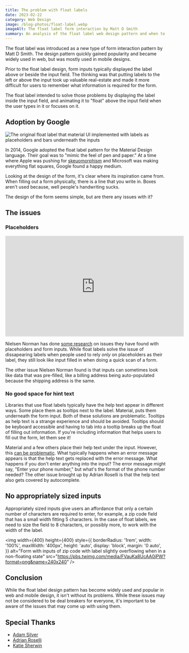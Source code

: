 ```yaml
---
title: The problem with float labels
date: 2023-02-22
category: Web Design
image: /blog-photos/float-label.webp
imageAlt: The float label form interaction by Matt D Smith
summary: An analysis of the float label web design pattern and when to use.
---
```


The float label was introduced as a new type of form interaction pattern by Matt D Smith. The design pattern quickly gained popularity and became widely used in web, but was mostly used in mobile designs.

Prior to the float label design, form inputs typically displayed the label above or beside the input field. The thinking was that putting labels to the left or above the input took up valuable real-estate and made it more difficult for users to remember what information is required for the form.

The float label intended to solve those problems by displaying the label inside the input field, and animating it to "float" above the input field when the user types in it or focuses on it.

## Adoption by Google

![The original float label that material UI implemented with labels as placeholders and bars underneath the inputs](https://res.cloudinary.com/practicaldev/image/fetch/s--3YnB3_cj--/c_limit%2Cf_auto%2Cfl_progressive%2Cq_auto%2Cw_880/https://thepracticaldev.s3.amazonaws.com/i/xvp5hv3imi3t5em6e4yi.png)

In 2014, Google adopted the float label pattern for the Material Design language. Their goal was to "mimic the feel of pen and paper." At a time where Apple was pushing for [skeuomorphism](https://www.interaction-design.org/literature/topics/skeuomorphism) and Microsoft was making everything flat squares, Google found a happy medium.

Looking at the design of the form, it's clear where its inspiration came from. When filling out a form physically, there is a line that you write in. Boxes aren't used because, well people's handwriting sucks.

The design of the form seems simple, but are there any issues with it?

## The issues

### Placeholders

<iframe
  width="560"
  height="315"
  src="https://www.youtube.com/embed/jrigp2L-P-0?start=91"
  title="YouTube video player"
  frameBorder="0"
  allow="accelerometer; autoplay; clipboard-write; encrypted-media; gyroscope; picture-in-picture; web-share"
  allowFullScreen
  style={{
    width: '100%',
    height: '315px',
  }}
></iframe>

Nielsen Norman has done [some research](https://www.nngroup.com/articles/form-design-placeholders/) on issues they have found with
placeholders and form inputs. While float labels solve the issue of dissapearing labels when people used to rely _only_ on placeholders
as their label, they still look like input filled in when doing a quick scan of a form.

The other issue Nielsen Norman found is that inputs can sometimes look like data that was pre-filled, like a billing address being auto-populated because the shipping address is the same.

### No good space for hint text

Libraries that use float labels typically have the help text appear in different ways. Some place them as tooltips next to the label. Material, puts them underneath the form input. Both of these solutions are problematic. Tooltips as help text is a strange experience and should be avoided. Tooltips should be keyboard accessible and having to tab into a tooltip breaks up the float of filling out information. If you're including information that helps users to fill out the form, let them see it!

Material and a few others place their help text under the input. However, this [can be problematic](https://adrianroselli.com/2017/01/avoid-messages-under-fields.html). What typically happens when an error message appears is that the help text gets replaced with the error message. What happens if you don't enter anything into the input? The error message might say, "Enter your phone number," but what's the format of the phone number needed? The other issue brought up by Adrian Roselli is that the help text also gets covered by autocomplete.

## No appropriately sized inputs

Appropriately sized inputs give users an affordance that only a certain number of characters are required to enter, for example, a zip code field that has a small width fitting 5 characters. In the case of float labels, we need to size the field to 8 characters, or possibly more, to work with the width of the label.

<img
  width={400}
  height={400}
  style={{
    borderRadius: '1rem',
    width: '100%',
    maxWidth: '400px',
    height: 'auto',
    display: 'block',
    margin: '0 auto',
  }}
  alt="Form with inputs of zip code with label slightly overflowing when in a non-floating state"
  src="https://pbs.twimg.com/media/FVauKa8UcAA0jPW?format=png&name=240x240"
/>

## Conclusion

While the float label design pattern has become widely used and popular in web and mobile design, it isn't without its problems. While these issues may not be considered to be deal breakers for everyone, it's important to be aware of the issues that may come up with using them.

## Special Thanks

- [Adam Silver](https://adamsilver.io/)
- [Adrian Roselli](https://adrianroselli.com/)
- [Katie Sherwin](https://www.nngroup.com/articles/author/katie-sherwin/)
